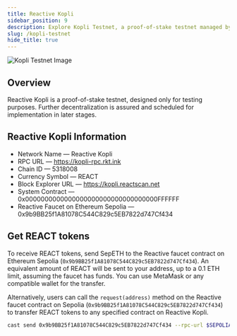 ```yaml
---
title: Reactive Kopli
sidebar_position: 9
description: Explore Kopli Testnet, a proof-of-stake testnet managed by PARSIQ for testing purposes. Join the pre-alpha stage of Reactive Network and contribute to its development.
slug: /kopli-testnet
hide_title: true
---
```



![Kopli Testnet Image](./img/kopli-testnet.jpg)

## Overview

Reactive Kopli is a proof-of-stake testnet, designed only for testing purposes. Further decentralization is assured and scheduled for implementation in later stages.

## Reactive Kopli Information

* Network Name — Reactive Kopli
* RPC URL — https://kopli-rpc.rkt.ink
* Chain ID — 5318008
* Currency Symbol — REACT
* Block Explorer URL — https://kopli.reactscan.net
* System Contract — 0x0000000000000000000000000000000000FFFFFF
* Reactive Faucet on Ethereum Sepolia — 0x9b9BB25f1A81078C544C829c5EB7822d747Cf434

<KopliButton />

## Get REACT tokens

To receive REACT tokens, send SepETH to the Reactive faucet contract on Ethereum Sepolia (`0x9b9BB25f1A81078C544C829c5EB7822d747Cf434`). An equivalent amount of REACT will be sent to your address, up to a 0.1 ETH limit, assuming the faucet has funds. You can use MetaMask or any compatible wallet for the transfer.

Alternatively, users can call the `request(address)` method on the Reactive faucet contract on Sepolia (`0x9b9BB25f1A81078C544C829c5EB7822d747Cf434`) to transfer REACT tokens to any specified contract on Reactive Kopli.

```bash
cast send 0x9b9BB25f1A81078C544C829c5EB7822d747Cf434 --rpc-url $SEPOLIA_RPC --private-key $SEPOLIA_PRIVATE_KEY "request(address)" $CONTRACT_ADDR --value $0.1ether
```